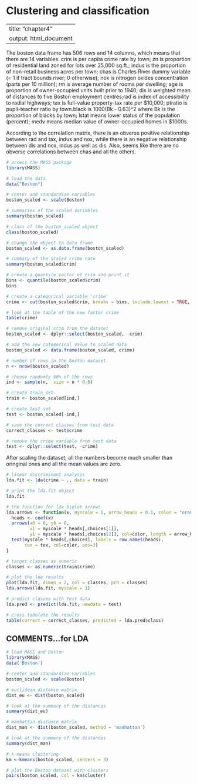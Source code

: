 # Clustering and classification

---
title: "chapter4"
output: html_document
---

The boston data frame has 506 rows and 14 columns, which means that there are 14 variables. crim is per capita crime rate by town; zn is proportion of residential land zoned for lots over 25,000 sq.ft.; indus is the proportion of non-retail business acres per town; chas is Charles River dummy variable (= 1 if tract bounds river; 0 otherwise); nox is nitrogen oxides concentration (parts per 10 million); rm is average number of rooms per dwelling; age is proportion of owner-occupied units built prior to 1940; dis is weighted mean of distances to five Boston employment centres;rad is index of accessibility to radial highways; tax is full-value property-tax rate per \$10,000; ptratio is pupil-teacher ratio by town.black is 1000(Bk - 0.63)^2 where Bk is the proportion of blacks by town; lstat means lower status of the population (percent); medv means median value of owner-occupied homes in \$1000s.

According to the correlation matrix, there is an obverse positive relationship between rad and tax, indus and nox, while there is an negative relationship between dis and nox, indus as well as dis. Also, seems like there are no obverse correlations between chas and all the others.

```r

# access the MASS package
library(MASS)

# load the data
data("Boston")

# center and standardize variables
boston_scaled <- scale(Boston)

# summaries of the scaled variables
summary(boston_scaled)

# class of the boston_scaled object
class(boston_scaled)

# change the object to data frame
boston_scaled <- as.data.frame(boston_scaled)

# summary of the scaled crime rate
summary(boston_scaled$crim)

# create a quantile vector of crim and print it
bins <- quantile(boston_scaled$crim)
bins

# create a categorical variable 'crime'
crime <- cut(boston_scaled$crim, breaks = bins, include.lowest = TRUE, labels = c("low", "med_low", "med_high", "high"))

# look at the table of the new factor crime
table(crime)

# remove original crim from the dataset
boston_scaled <- dplyr::select(boston_scaled, -crim)

# add the new categorical value to scaled data
boston_scaled <- data.frame(boston_scaled, crime)

# number of rows in the Boston dataset 
n <- nrow(boston_scaled)

# choose randomly 80% of the rows
ind <- sample(n,  size = n * 0.8)

# create train set
train <- boston_scaled[ind,]

# create test set 
test <- boston_scaled[-ind,]

# save the correct classes from test data
correct_classes <- test$crime

# remove the crime variable from test data
test <- dplyr::select(test, -crime)

```
After scaling the dataset, all the numbers become much smaller than oringinal ones and all the mean values are zero.

```r
# linear discriminant analysis
lda.fit <- lda(crime ~ ., data = train)

# print the lda.fit object
lda.fit

# the function for lda biplot arrows
lda.arrows <- function(x, myscale = 1, arrow_heads = 0.1, color = "orange", tex = 0.75, choices = c(1,2)){
  heads <- coef(x)
  arrows(x0 = 0, y0 = 0, 
         x1 = myscale * heads[,choices[1]], 
         y1 = myscale * heads[,choices[2]], col=color, length = arrow_heads)
  text(myscale * heads[,choices], labels = row.names(heads), 
       cex = tex, col=color, pos=3)
}

# target classes as numeric
classes <- as.numeric(train$crime)

# plot the lda results
plot(lda.fit, dimen = 2, col = classes, pch = classes)
lda.arrows(lda.fit, myscale = 1)

# predict classes with test data
lda.pred <- predict(lda.fit, newdata = test)

# cross tabulate the results
table(correct = correct_classes, predicted = lda.pred$class)

```

## COMMENTS...for LDA


```r
# load MASS and Boston
library(MASS)
data('Boston')

# center and standardize variables
boston_scaled <- scale(Boston)

# euclidean distance matrix
dist_eu <- dist(boston_scaled)

# look at the summary of the distances
summary(dist_eu)

# manhattan distance matrix
dist_man <- dist(boston_scaled, method = 'manhattan')

# look at the summary of the distances
summary(dist_man)

# k-means clustering
km <-kmeans(boston_scaled, centers = 3)

# plot the Boston dataset with clusters
pairs(boston_scaled, col = km$cluster)

```

